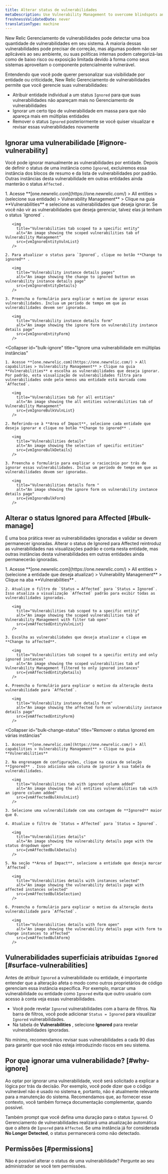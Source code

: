 ```yaml
---
title: Alterar status de vulnerabilidades
metaDescription: Use Vulnerability Management to overcome blindspots and assign remediation to developers as a security team.
freshnessValidatedDate: never
translationType: machine
---
```
















New Relic Gerenciamento de vulnerabilidades pode detectar uma boa quantidade de vulnerabilidades em seu sistema. A maioria dessas vulnerabilidades pode precisar de correção, mas algumas podem não ser aplicáveis ao seu ambiente, ou suas políticas internas podem categorizá-las como de baixo risco ou exposição limitada devido à forma como seus sistemas aproveitam o componente potencialmente vulnerável.

Entendendo que você pode querer personalizar sua visibilidade por entidade ou criticidade, New Relic Gerenciamento de vulnerabilidades permite que você gerencie suas vulnerabilidades:

* Atribuir entidade individual a um status `Ignored` para que suas vulnerabilidades não apareçam mais no Gerenciamento de vulnerabilidades
* Ignorar um certo tipo de vulnerabilidade em massa para que não apareça mais em múltiplas entidades
* Remover o status `Ignored` posteriormente se você quiser visualizar e revisar essas vulnerabilidades novamente

## Ignorar uma vulnerabilidade [#ignore-vulnerability]

Você pode ignorar manualmente as vulnerabilidades por entidade. Depois de definir o status de uma instância como `Ignored`, excluiremos essa instância dos blocos de resumo e da lista de vulnerabilidades por padrão. Outras instâncias desta vulnerabilidade em outras entidades ainda manterão o status `Affected` .

<CollapserGroup>
  <Collapser
    id="ignore-entity"
    title="Ignorar uma vulnerabilidade para uma entidade específica"
  >
    1. Acesse **[one.newrelic.com](https://one.newrelic.com/) > All entities > (selecione sua entidade) > Vulnerability Management** > Clique na guia **Vulnerabilities** e selecione as vulnerabilidades que deseja ignorar. Se você não vir as vulnerabilidades que deseja gerenciar, talvez elas já tenham o status `Ignored` .

       <img
         title="Vulnerabilities tab scoped to a specific entity"
         alt="An image showing the scoped vulnerabilities tab of Vulnerability Management"
         src={vmIgnoreEntityVulnList}
       />

    2. Para atualizar o status para `Ignored`, clique no botão **Change to ignored** .

       <img
         title="Vulnerability instance details pages"
         alt="An image showing the change to ignored button on vulnerability instance details page"
         src={vmIgnoreEntityDetails}
       />

    3. Preencha o formulário para explicar o motivo de ignorar essas vulnerabilidades. Inclua um período de tempo em que as vulnerabilidades devem ser ignoradas.

       <img
         title="Vulnerability instance details form"
         alt="An image showing the ignore form on vulnerability instance details page"
         src={vmIgnoreEntityForm}
       />
  </Collapser>

  <Collapser
    id="bulk-ignore"
    title="Ignore uma vulnerabilidade em múltiplas instâncias"
  >
    1. Acesse **[one.newrelic.com](https://one.newrelic.com/) > All capabilities > Vulnerability Management** > Clique na guia **Vulnerabilities** e escolha as vulnerabilidades que deseja ignorar. Por padrão, esta visualização de vulnerabilidades filtra para vulnerabilidades onde pelo menos uma entidade está marcada como `Affected`.

       <img
         title="Vulnerabilities tab for all entities"
         alt="An image showing the all entities vulnerabilities tab of Vulnerability Management"
         src={vmIgnoreBulkVulnList}
       />

    2. Referindo-se à **Area of Impact**, selecione cada entidade que deseja ignorar e clique no botão **Change to ignored** .

       <img
         title="Vulnerabilities details"
         alt="An image showing the selection of specific entities"
         src={vmIgnoreBulkDetails}
       />

    3. Preencha o formulário para explicar o raciocínio por trás de ignorar essas vulnerabilidades. Inclua um período de tempo em que as vulnerabilidades devem ser ignoradas.

       <img
         title="Vulnerabilities details form "
         alt="An image showing the ignore form on vulnerability instance details page"
         src={vmIgnoreBulkForm}
       />
  </Collapser>
</CollapserGroup>

## Alterar o status Ignored para Affected [#bulk-manage]

É uma boa prática rever as vulnerabilidades ignoradas e validar se devem permanecer ignoradas. Alterar o status de Ignored para Affected reintroduz as vulnerabilidades nas visualizações padrão e conta nesta entidade, mas outras instâncias desta vulnerabilidades em outras entidades ainda permanecerão ignoradas.

<CollapserGroup>
  <Collapser
    id="remove-ignored"
    title="Remover o status ignorado de uma entidade específica"
  >
    1. Acesse **[one.newrelic.com](https://one.newrelic.com/) > All entities > (selecione a entidade que deseja atualizar) > Vulnerability Management** > Clique na aba **Vulnerabilities** .

    2. Atualize o filtro de `Status = Affected` para `Status = Ignored`. Isso atualiza a visualização `Affected` padrão para exibir todas as vulnerabilidades ignoradas.

       <img
         title="Vulnerabilities tab scoped to a specific entity"
         alt="An image showing the scoped vulnerabilities tab of Vulnerability Management with filter tab open"
         src={vmAffectedEntityVulnList}
       />

    3. Escolha as vulnerabilidades que deseja atualizar e clique em **Change to affected**.

       <img
         title="Vulnerabilities tab scoped to a specific entity and only ignored instances"
         alt="An image showing the scoped vulnerabilities tab of Vulnerability Management filtered to only ignored instances"
         src={vmAffectedEntityDetails}
       />

    4. Preencha o formulário para explicar o motivo da alteração desta vulnerabilidade para `Affected`.

       <img
         title="Vulnerability instance details form"
         alt="An image showing the affected form on vulnerability instance details page"
         src={vmAffectedEntityForm}
       />
  </Collapser>

  <Collapser
    id="bulk-change-status"
    title="Remover o status Ignored em várias instâncias"
  >
    1. Acesse **[one.newrelic.com](https://one.newrelic.com/) > All capabilities > Vulnerability Management** > Clique na guia **Vulnerabilities**

    2. Na engrenagem de configurações, clique na caixa de seleção **Ignored** . Isso adiciona uma coluna de ignorar à sua tabela de vulnerabilidades.

       <img
         title="Vulnerabilities tab with ignored column added"
         alt="An image showing the all entities vulnerabilities tab with an ignore column added"
         src={vmAffectedBulkVulnList}
       />

    3. Selecione uma vulnerabilidade com uma contagem de **Ignored** maior que 0.

    4. Atualize o filtro de `Status = Affected` para `Status = Ignored`.

       <img
         title="Vulnerabilities details"
         alt="An image showing the vulnerability details page with the status dropdown open"
         src={vmAffectedBulkDetails}
       />

    5. Na seção **Area of Impact**, selecione a entidade que deseja marcar `Affected`.

       <img
         title="Vulnerabilities details with instances selected"
         alt="An image showing the vulnerability details page with affected instances selected"
         src={vmAffectedBulkSelection}
       />

    6. Preencha o formulário para explicar o motivo da alteração desta vulnerabilidade para `Affected`.

       <img
         title="Vulnerabilities details with form open"
         alt="An image showing the vulnerability details page with form to change instances to affected"
         src={vmAffectedBulkForm}
       />
  </Collapser>
</CollapserGroup>

## Vulnerabilidades superficiais atribuídas `Ignored` [#surface-vulnerabilities]

Antes de atribuir `Ignored` a vulnerabilidade ou entidade, é importante entender que a alteração afeta o modo como outros proprietários de código gerenciam essa instância específica. Por exemplo, marcar uma vulnerabilidade ou entidade como `Ignored` evita que outro usuário com acesso à conta veja essas vulnerabilidades.

* Você pode revelar `Ignored` vulnerabilidades com a barra de filtros. Na barra de filtros, você pode adicionar `Status = Ignored` para visualizar `Ignored` vulnerabilidades.
* Na tabela de **Vulnerabilities** , selecione **Ignored** para revelar vulnerabilidades ignoradas.

No mínimo, recomendamos revisar suas vulnerabilidades a cada 90 dias para garantir que você não esteja introduzindo riscos em seu sistema.

## Por que ignorar uma vulnerabilidade? [#why-ignore]

Ao optar por ignorar uma vulnerabilidade, você será solicitado a explicar a lógica por trás da decisão. Por exemplo, você pode dizer que o código vulnerável não é usado no sistema e, portanto, não é atualmente relevante para a manutenção do sistema. Recomendamos que, ao fornecer esse contexto, você também forneça documentação complementar, quando possível.

Também prompt que você defina uma duração para o status `Ignored`. O Gerenciamento de vulnerabilidades realizará uma atualização automática que o altera de `Ignored` para `Affected`. Se uma instância já for considerada **No Longer Detected**, o status permanecerá como não detectado.

## Permissões [#permissions]

Não é possível alterar o status de uma vulnerabilidade? Pergunte ao seu administrador se você tem permissões.